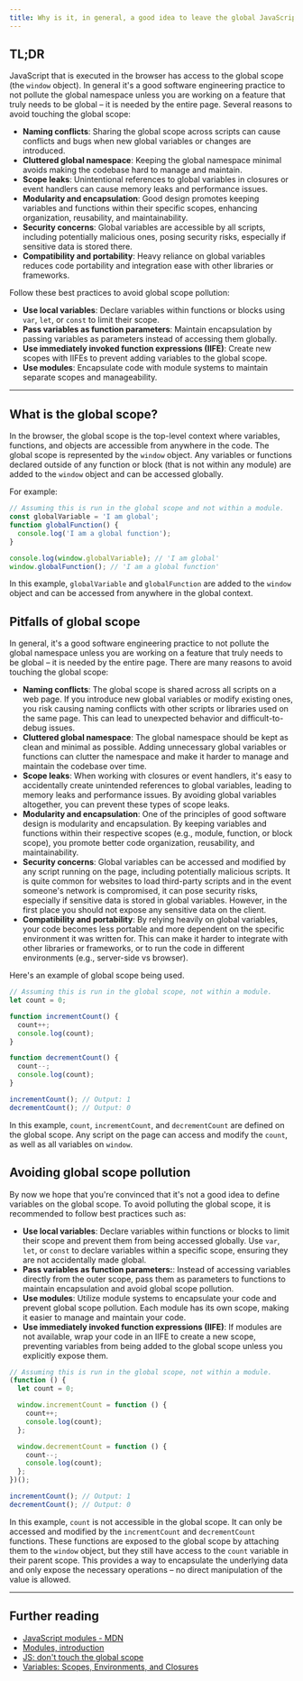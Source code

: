 ```yaml
---
title: Why is it, in general, a good idea to leave the global JavaScript scope of a website as-is and never touch it?
---
```


## TL;DR

JavaScript that is executed in the browser has access to the global scope (the `window` object). In general it's a good software engineering practice to not pollute the global namespace unless you are working on a feature that truly needs to be global – it is needed by the entire page. Several reasons to avoid touching the global scope:

- **Naming conflicts**: Sharing the global scope across scripts can cause conflicts and bugs when new global variables or changes are introduced.
- **Cluttered global namespace**: Keeping the global namespace minimal avoids making the codebase hard to manage and maintain.
- **Scope leaks**: Unintentional references to global variables in closures or event handlers can cause memory leaks and performance issues.
- **Modularity and encapsulation**: Good design promotes keeping variables and functions within their specific scopes, enhancing organization, reusability, and maintainability.
- **Security concerns**: Global variables are accessible by all scripts, including potentially malicious ones, posing security risks, especially if sensitive data is stored there.
- **Compatibility and portability**: Heavy reliance on global variables reduces code portability and integration ease with other libraries or frameworks.

Follow these best practices to avoid global scope pollution:

- **Use local variables**: Declare variables within functions or blocks using `var`, `let`, or `const` to limit their scope.
- **Pass variables as function parameters**: Maintain encapsulation by passing variables as parameters instead of accessing them globally.
- **Use immediately invoked function expressions (IIFE)**: Create new scopes with IIFEs to prevent adding variables to the global scope.
- **Use modules**: Encapsulate code with module systems to maintain separate scopes and manageability.

---

## What is the global scope?

In the browser, the global scope is the top-level context where variables, functions, and objects are accessible from anywhere in the code. The global scope is represented by the `window` object. Any variables or functions declared outside of any function or block (that is not within any module) are added to the `window` object and can be accessed globally.

For example:

```js
// Assuming this is run in the global scope and not within a module.
const globalVariable = 'I am global';
function globalFunction() {
  console.log('I am a global function');
}

console.log(window.globalVariable); // 'I am global'
window.globalFunction(); // 'I am a global function'
```

In this example, `globalVariable` and `globalFunction` are added to the `window` object and can be accessed from anywhere in the global context.

## Pitfalls of global scope

In general, it's a good software engineering practice to not pollute the global namespace unless you are working on a feature that truly needs to be global – it is needed by the entire page. There are many reasons to avoid touching the global scope:

- **Naming conflicts**: The global scope is shared across all scripts on a web page. If you introduce new global variables or modify existing ones, you risk causing naming conflicts with other scripts or libraries used on the same page. This can lead to unexpected behavior and difficult-to-debug issues.
- **Cluttered global namespace**: The global namespace should be kept as clean and minimal as possible. Adding unnecessary global variables or functions can clutter the namespace and make it harder to manage and maintain the codebase over time.
- **Scope leaks**: When working with closures or event handlers, it's easy to accidentally create unintended references to global variables, leading to memory leaks and performance issues. By avoiding global variables altogether, you can prevent these types of scope leaks.
- **Modularity and encapsulation**: One of the principles of good software design is modularity and encapsulation. By keeping variables and functions within their respective scopes (e.g., module, function, or block scope), you promote better code organization, reusability, and maintainability.
- **Security concerns**: Global variables can be accessed and modified by any script running on the page, including potentially malicious scripts. It is quite common for websites to load third-party scripts and in the event someone's network is compromised, it can pose security risks, especially if sensitive data is stored in global variables. However, in the first place you should not expose any sensitive data on the client.
- **Compatibility and portability**: By relying heavily on global variables, your code becomes less portable and more dependent on the specific environment it was written for. This can make it harder to integrate with other libraries or frameworks, or to run the code in different environments (e.g., server-side vs browser).

Here's an example of global scope being used.

```js
// Assuming this is run in the global scope, not within a module.
let count = 0;

function incrementCount() {
  count++;
  console.log(count);
}

function decrementCount() {
  count--;
  console.log(count);
}

incrementCount(); // Output: 1
decrementCount(); // Output: 0
```

In this example, `count`, `incrementCount`, and `decrementCount` are defined on the global scope. Any script on the page can access and modify the `count`, as well as all variables on `window`.

## Avoiding global scope pollution

By now we hope that you're convinced that it's not a good idea to define variables on the global scope. To avoid polluting the global scope, it is recommended to follow best practices such as:

- **Use local variables**: Declare variables within functions or blocks to limit their scope and prevent them from being accessed globally. Use `var`, `let`, or `const` to declare variables within a specific scope, ensuring they are not accidentally made global.
- **Pass variables as function parameters:**: Instead of accessing variables directly from the outer scope, pass them as parameters to functions to maintain encapsulation and avoid global scope pollution.
- **Use modules**: Utilize module systems to encapsulate your code and prevent global scope pollution. Each module has its own scope, making it easier to manage and maintain your code.
- **Use immediately invoked function expressions (IIFE)**: If modules are not available, wrap your code in an IIFE to create a new scope, preventing variables from being added to the global scope unless you explicitly expose them.

```js
// Assuming this is run in the global scope, not within a module.
(function () {
  let count = 0;

  window.incrementCount = function () {
    count++;
    console.log(count);
  };

  window.decrementCount = function () {
    count--;
    console.log(count);
  };
})();

incrementCount(); // Output: 1
decrementCount(); // Output: 0
```

In this example, `count` is not accessible in the global scope. It can only be accessed and modified by the `incrementCount` and `decrementCount` functions. These functions are exposed to the global scope by attaching them to the `window` object, but they still have access to the `count` variable in their parent scope. This provides a way to encapsulate the underlying data and only expose the necessary operations – no direct manipulation of the value is allowed.

---

## Further reading

- [JavaScript modules - MDN](https://developer.mozilla.org/en-US/docs/Web/JavaScript/Guide/Modules)
- [Modules, introduction](https://javascript.info/modules-intro)
- [JS: don't touch the global scope](https://lucybain.com/blog/2014/js-dont-touch-global-scope/)
- [Variables: Scopes, Environments, and Closures](https://exploringjs.com/es5/ch16.html)

